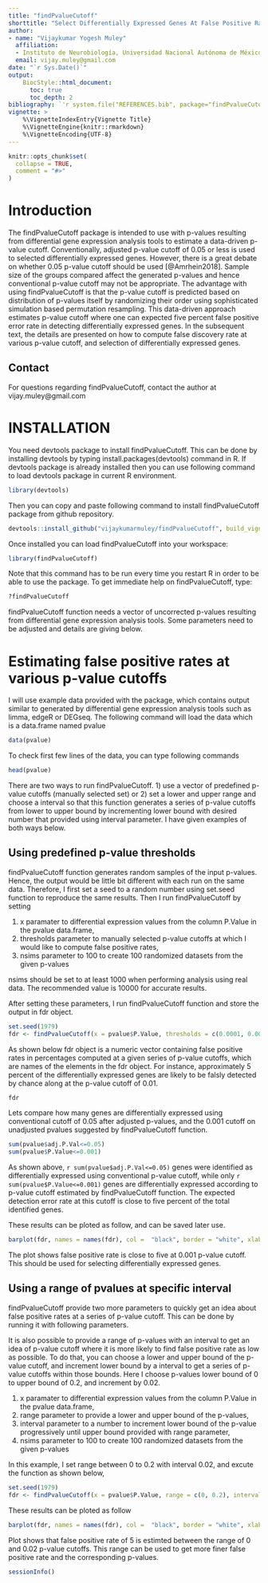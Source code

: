 ```yaml
---
title: "findPvalueCutoff"
shorttitle: "Select Differentially Expressed Genes At False Positive Rate Less Than Five Percent"
author:
- name: "Vijaykumar Yogesh Muley"
  affiliation: 
  - Instituto de Neurobiología, Universidad Nacional Autónoma de México, Querétaro, Mexico
  email: vijay.muley@gmail.com
date: "`r Sys.Date()`"
output: 
    BiocStyle::html_document:
      toc: true
      toc_depth: 2
bibliography: `'r system.file("REFERENCES.bib", package="findPvalueCutoff")`'`
vignette: >
    %\VignetteIndexEntry{Vignette Title}
    %\VignetteEngine{knitr::rmarkdown}
    %\VignetteEncoding{UTF-8}  
---
```


```r
knitr::opts_chunk$set(
  collapse = TRUE,
  comment = "#>"
)
```

# Introduction

The findPvalueCutoff package is intended to use with p-values resulting from differential gene expression analysis tools to estimate a data-driven p-value cutoff. Conventionally, adjusted p-value cutoff of 0.05 or less is used to selected differentially expressed genes. However, there is a great debate on whether 0.05 p-value cutoff should be used [@Amrhein2018]. Sample size of the groups compared affect the generated p-values and hence conventional p-value cutoff may not be appropriate. The advantage with using findPvalueCutoff is that the p-value cutoff is predicted based on distribution of p-values itself by randomizing their order using sophisticated simulation based permutation resampling. This data-driven approach estimates p-value cutoff where one can expected five percent false positive error rate in detecting differentially expressed genes. In the subsequent text, the details are presented on how to compute false discovery rate at various p-value cutoff, and selection of differentially expressed genes.

## Contact

For questions regarding findPvalueCutoff, contact the author at vijay.muley\@gmail.com

# INSTALLATION

You need devtools package to install findPvalueCutoff. This can be done by installing devtools by typing install.packages(devtools) command in R. If devtools package is already installed then you can use following command to load devtools package in current R environment.  

```r
library(devtools)

```

Then you can copy and paste following command to install findPvalueCutoff package from github repository.

```r
devtools::install_github("vijaykumarmuley/findPvalueCutoff", build_vignettes = TRUE)

```

Once installed you can load findPvalueCutoff into your workspace:


```r
library(findPvalueCutoff)
```


Note that this command has to be run every time you restart R in order to be able to use the
package. To get immediate help on findPvalueCutoff, type:


```r
?findPvalueCutoff
```

findPvalueCutoff function needs a vector of uncorrected p-values resulting from differential gene expression analysis tools. Some parameters need to be adjusted and details are giving below. 

# Estimating false positive rates at various p-value cutoffs

I will use example data provided with the package, which contains output similar to generated by differential gene expression analysis tools such as limma, edgeR or DEGseq. The following command will load the data which is a data.frame named pvalue


```r
data(pvalue)
```


To check first few lines of the data, you can type following commands


```r
head(pvalue)
```

There are two ways to run findPvalueCutoff. 1) use a vector of predefined p-value cutoffs (manually selected set) or 2) set a lower and upper range and choose a interval so that this function generates a series of p-value cutoffs from lower to upper bound by incrementing lower bound with desired number that provided using interval parameter. I have given examples of both ways below.

## Using predefined p-value thresholds

findPvalueCutoff function generates random samples of the input p-values. Hence, the output would be little bit different with each run on the same data. Therefore, I first set a seed to a random number using set.seed function to reproduce the same results. Then I run findPvalueCutoff by setting 

1. x paramater to differential expression values from the column P.Value in the pvalue data.frame, 
2. thresholds parameter to manually selected p-value cutoffs at which I would like to compute false positive rates, 
3. nsims parameter to 100 to create 100 randomized datasets from the given p-values

nsims should be set to at least 1000 when performing analysis using real data. The recommended value is 10000 for accurate results.

After setting these parameters, I run findPvalueCutoff function and store the output in fdr object.

```r
set.seed(1979)
fdr <- findPvalueCutoff(x = pvalue$P.Value, thresholds = c(0.0001, 0.001, 0.01, 0.1, 0.15, 0.2), nsims = 100)
```

As shown below fdr object is a numeric vector containing false positive rates in percentages computed at a given series of p-value cutoffs, which are names of the elements in the fdr object. For instance, approximately 5 percent of the differentially expressed genes are likely to be falsly detected by chance along at the p-value cutoff of 0.01.

```r
fdr
```

Lets compare how many genes are differentially expressed using conventional cutoff of 0.05 after adjusted p-values, and the 0.001 cutoff on unadjusted pvalues suggested by findPvalueCutoff function.

```r
sum(pvalue$adj.P.Val<=0.05)
sum(pvalue$P.Value<=0.001)

```

As shown above, `r sum(pvalue$adj.P.Val<=0.05)` genes were identified as differentially expressed using conventional p-value cutoff, while only `r sum(pvalue$P.Value<=0.001)` genes are differentially expressed according to p-value cutoff estimated by findPvalueCutoff function. The expected detection error rate at this cutoff is close to five percent of the total identified genes. 


These results can be ploted as follow, and can be saved later use.

```r
barplot(fdr, names = names(fdr), col =  "black", border = "white", xlab = "P-value cutoff", ylab = "False Positive Rate (in percent)")
```

The plot shows false positive rate is close to five at 0.001 p-value cutoff. This should be used for selecting differentially expressed genes.

## Using a range of pvalues at specific interval

findPvalueCutoff provide two more parameters to quickly get an idea about false positive rates at a series of p-value cutoff. This can be done by running it with following parameters. 

It is also possible to provide a range of p-values with an interval to get an idea of p-value cutoff where it is more likely to find false positive rate as low as possible. To do that, you can choose a lower and upper bound of the p-value cutoff, and increment lower bound by a interval to get a series of p-value cutoffs within those bounds. Here I choose p-values lower bound of 0 to upper bound of 0.2, and increment by 0.02.

1. x paramater to differential expression values from the column P.Value in the pvalue data.frame, 
2. range parameter to provide a lower and upper bound of the p-values, 
3. interval parameter to a number to increment lower bound of the p-value progressively until upper bound provided with range parameter,
4. nsims parameter to 100 to create 100 randomized datasets from the given p-values

In this example, I set range between 0 to 0.2 with interval 0.02, and excute the function as shown below,

```r
set.seed(1979)
fdr <- findPvalueCutoff(x = pvalue$P.Value, range = c(0, 0.2), interval = 0.02, nsims = 100)
```

These results can be ploted as follow
```r
barplot(fdr, names = names(fdr), col =  "black", border = "white", xlab = "P-value cutoff", ylab = "False Positive Rate (in percent)")
```

Plot shows that false positive rate of 5 is estimted between the range of 0 and 0.02 p-value cutoffs. This range can be used to get more finer false positive rate and the corresponding p-values.


```r
sessionInfo()
```
